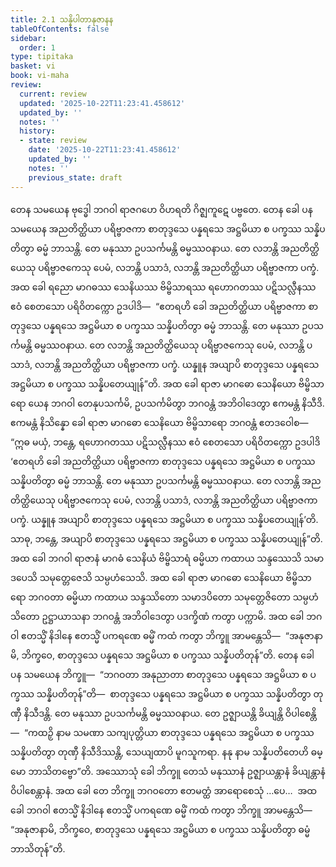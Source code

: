 ```yaml
---
title: 2.1 သန္နိပါတာနုဇာနန
tableOfContents: false
sidebar:
  order: 1
type: tipitaka
basket: vi
book: vi-maha
review:
  current: review
  updated: '2025-10-22T11:23:41.458612'
  updated_by: ''
  notes: ''
  history:
  - state: review
    date: '2025-10-22T11:23:41.458612'
    updated_by: ''
    notes: ''
    previous_state: draft
---
```



<ReviewStatus review={frontmatter.review} showDetails={true} />

<HypothesisAnnotation frontmatter={frontmatter} />

<DynamicBreadcrumb />

<Division number="132" book="vi-maha" e="ch" v="3" p="139">

<Paragraph number="580" book="vi-maha">
တေန သမယေန ဗုဒ္ဓေါ ဘဂဝါ ရာဇဂဟေ ဝိဟရတိ ဂိဇ္ဈကူဋေ ပဗ္ဗတေ. တေန ခေါ ပန သမယေန အညတိတ္ထိယာ ပရိဗ္ဗာဇကာ စာတုဒ္ဒသေ ပန္နရသေ အဋ္ဌမိယာ စ ပက္ခဿ သန္နိပတိတွာ ဓမ္မံ ဘာသန္တိ. တေ မနုဿာ ဥပသင်္ကမန္တိ ဓမ္မဿဝနာယ. တေ လဘန္တိ အညတိတ္ထိယေသု ပရိဗ္ဗာဇကေသု ပေမံ, လဘန္တိ ပသာဒံ, လဘန္တိ အညတိတ္ထိယာ ပရိဗ္ဗာဇကာ ပက္ခံ. အထ ခေါ ရညော မာဂဓဿ သေနိယဿ ဗိမ္ဗိသာရဿ ရဟောဂတဿ ပဋိသလ္လီနဿ ဧဝံ စေတသော ပရိဝိတက္ကော ဥဒပါဒိ—  “ဧတရဟိ ခေါ အညတိတ္ထိယာ ပရိဗ္ဗာဇကာ စာတုဒ္ဒသေ ပန္နရသေ အဋ္ဌမိယာ စ ပက္ခဿ သန္နိပတိတွာ ဓမ္မံ ဘာသန္တိ. တေ မနုဿာ ဥပသင်္ကမန္တိ ဓမ္မဿဝနာယ. တေ လဘန္တိ အညတိတ္ထိယေသု ပရိဗ္ဗာဇကေသု ပေမံ, လဘန္တိ ပသာဒံ, လဘန္တိ အညတိတ္ထိယာ ပရိဗ္ဗာဇကာ ပက္ခံ. ယန္နူန အယျာပိ စာတုဒ္ဒသေ ပန္နရသေ အဋ္ဌမိယာ စ ပက္ခဿ သန္နိပတေယျုန်”တိ.
</Paragraph>

<Paragraph number="581" book="vi-maha">
အထ ခေါ ရာဇာ မာဂဓော သေနိယော ဗိမ္ဗိသာရော ယေန ဘဂဝါ တေနုပသင်္ကမိ, ဥပသင်္ကမိတွာ ဘဂဝန္တံ အဘိဝါဒေတွာ ဧကမန္တံ နိသီဒိ. ဧကမန္တံ နိသိန္နော ခေါ ရာဇာ မာဂဓော သေနိယော ဗိမ္ဗိသာရော ဘဂဝန္တံ ဧတဒဝေါစ—  “ဣဓ မယှံ, ဘန္တေ, ရဟောဂတဿ ပဋိသလ္လီနဿ ဧဝံ စေတသော ပရိဝိတက္ကော ဥဒပါဒိ ‘ဧတရဟိ ခေါ အညတိတ္ထိယာ ပရိဗ္ဗာဇကာ စာတုဒ္ဒသေ ပန္နရသေ အဋ္ဌမိယာ စ ပက္ခဿ သန္နိပတိတွာ ဓမ္မံ ဘာသန္တိ. တေ မနုဿာ ဥပသင်္ကမန္တိ ဓမ္မဿဝနာယ. တေ လဘန္တိ အညတိတ္ထိယေသု ပရိဗ္ဗာဇကေသု ပေမံ, လဘန္တိ ပသာဒံ, လဘန္တိ အညတိတ္ထိယာ ပရိဗ္ဗာဇကာ ပက္ခံ. ယန္နူန အယျာပိ စာတုဒ္ဒသေ ပန္နရသေ အဋ္ဌမိယာ စ ပက္ခဿ သန္နိပတေယျုန်’တိ. သာဓု, ဘန္တေ, အယျာပိ စာတုဒ္ဒသေ ပန္နရသေ အဋ္ဌမိယာ စ ပက္ခဿ သန္နိပတေယျုန်”တိ. အထ ခေါ ဘဂဝါ ရာဇာနံ မာဂဓံ သေနိယံ ဗိမ္ဗိသာရံ ဓမ္မိယာ ကထာယ သန္ဒဿေသိ သမာဒပေသိ သမုတ္တေဇေသိ သမ္ပဟံသေသိ. အထ ခေါ ရာဇာ မာဂဓော သေနိယော ဗိမ္ဗိသာရော ဘဂဝတာ ဓမ္မိယာ ကထာယ သန္ဒဿိတော သမာဒပိတော သမုတ္တေဇိတော သမ္ပဟံသိတော ဥဋ္ဌာယာသနာ ဘဂဝန္တံ အဘိဝါဒေတွာ ပဒက္ခိဏံ ကတွာ ပက္ကာမိ. အထ ခေါ ဘဂဝါ ဧတသ္မိံ နိဒါနေ ဧတသ္မိံ ပကရဏေ ဓမ္မိံ ကထံ ကတွာ ဘိက္ခူ အာမန္တေသိ—  “အနုဇာနာမိ, ဘိက္ခဝေ, စာတုဒ္ဒသေ ပန္နရသေ အဋ္ဌမိယာ စ ပက္ခဿ သန္နိပတိတုန်”တိ.
</Paragraph>

<Paragraph number="582" book="vi-maha">
တေန ခေါ ပန သမယေန ဘိက္ခူ—  “ဘဂဝတာ အနုညာတာ စာတုဒ္ဒသေ ပန္နရသေ အဋ္ဌမိယာ စ ပက္ခဿ သန္နိပတိတုန်”တိ—  စာတုဒ္ဒသေ ပန္နရသေ အဋ္ဌမိယာ စ ပက္ခဿ သန္နိပတိတွာ တုဏှီ နိသီဒန္တိ. တေ မနုဿာ ဥပသင်္ကမန္တိ ဓမ္မဿဝနာယ. တေ ဥဇ္ဈာယန္တိ ခိယျန္တိ ဝိပါစေန္တိ—  “ကထဉှိ နာမ သမဏာ သကျပုတ္တိယာ စာတုဒ္ဒသေ ပန္နရသေ အဋ္ဌမိယာ စ ပက္ခဿ သန္နိပတိတွာ တုဏှီ နိသီဒိဿန္တိ, သေယျထာပိ မူဂသူကရာ. နနု နာမ သန္နိပတိတေဟိ ဓမ္မော ဘာသိတဗ္ဗော”တိ. အဿောသုံ ခေါ ဘိက္ခူ တေသံ မနုဿာနံ ဥဇ္ဈာယန္တာနံ ခိယျန္တာနံ ဝိပါစေန္တာနံ. အထ ခေါ တေ ဘိက္ခူ ဘဂဝတော ဧတမတ္ထံ အာရောစေသုံ …ပေ…  အထ ခေါ ဘဂဝါ ဧတသ္မိံ နိဒါနေ ဧတသ္မိံ ပကရဏေ ဓမ္မိံ ကထံ ကတွာ ဘိက္ခူ အာမန္တေသိ—  “အနုဇာနာမိ, ဘိက္ခဝေ, စာတုဒ္ဒသေ ပန္နရသေ အဋ္ဌမိယာ စ ပက္ခဿ သန္နိပတိတွာ ဓမ္မံ ဘာသိတုန်”တိ.
</Paragraph>
</Division>